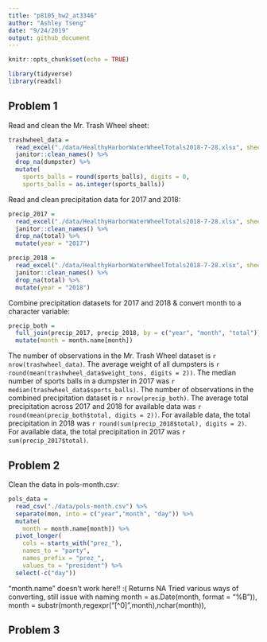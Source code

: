 ```yaml
---
title: "p8105_hw2_at3346"
author: "Ashley Tseng"
date: "9/24/2019"
output: github_document
---
```


```r
knitr::opts_chunk$set(echo = TRUE)

library(tidyverse)
library(readxl)
```

## Problem 1
Read and clean the Mr. Trash Wheel sheet:
```r
trashwheel_data = 
  read_excel("./data/HealthyHarborWaterWheelTotals2018-7-28.xlsx", sheet = "Mr. Trash Wheel", col_names = TRUE, range = "A2:N338") %>% 
  janitor::clean_names() %>% 
  drop_na(dumpster) %>% 
  mutate(
    sports_balls = round(sports_balls), digits = 0,
    sports_balls = as.integer(sports_balls))
```

Read and clean precipitation data for 2017 and 2018:
```r
precip_2017 = 
  read_excel("./data/HealthyHarborWaterWheelTotals2018-7-28.xlsx", sheet = "2017 Precipitation", col_names = TRUE, range = "A2:B14") %>% 
  janitor::clean_names() %>% 
  drop_na(total) %>% 
  mutate(year = "2017")

precip_2018 = 
  read_excel("./data/HealthyHarborWaterWheelTotals2018-7-28.xlsx", sheet = "2018 Precipitation", col_names = TRUE, range = "A2:B14") %>% 
  janitor::clean_names() %>% 
  drop_na(total) %>% 
  mutate(year = "2018")
```

Combine precipitation datasets for 2017 and 2018 & convert month to a character variable:
```r
precip_both = 
  full_join(precip_2017, precip_2018, by = c("year", "month", "total")) %>% 
  mutate(month = month.name[month])
```
The number of observations in the Mr. Trash Wheel dataset is `r nrow(trashwheel_data)`. The average weight of all dumpsters is `r round(mean(trashwheel_data$weight_tons, digits = 2))`. The median number of sports balls in a dumpster in 2017 was `r median(trashwheel_data$sports_balls)`. The number of observations in the combined precipitation dataset is `r nrow(precip_both)`. The average total precipitation across 2017 and 2018 for available data was `r round(mean(precip_both$total, digits = 2))`. For available data, the total precipitation in 2018 was `r round(sum(precip_2018$total), digits = 2)`. For available data, the total precipitation in 2017 was `r sum(precip_2017$total)`. 


## Problem 2
Clean the data in pols-month.csv:
```r
pols_data = 
  read_csv("./data/pols-month.csv") %>% 
  separate(mon, into = c("year","month", "day")) %>% 
  mutate(
    month = month.name[month]) %>% 
  pivot_longer(
    cols = starts_with("prez_"),
    names_to = "party",
    names_prefix = "prez_",
    values_to = "president") %>% 
  select(-c("day"))
```
"month.name" doesn't work here!! :( Returns NA
Tried various ways of converting, still issue with naming
month = as.Date(month, format = "%B")),
month = substr(month,regexpr("[^0]",month),nchar(month)),

## Problem 3